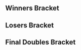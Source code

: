 {{DISPLAYTITLE:SoCal Colosseum #4: Doubles Bracket}}{{SetGame|melee}}
{{tabs static
|name1=Overview
|link1=SoCal Colosseum/4
|name2=Singles Bracket
|link2=SoCal Colosseum/4/Singles Bracket
|name3=Doubles Bracket
|link3=SoCal Colosseum/4/Doubles Bracket
|This=3
}}
==Winners Bracket==
{{16DEDoublesWBracketA
<!-- ROUND 1 -->
|r1m1t1p1=Reno |r1m1t1p1flag=us
|r1m1t1p2=Lucky |r1m1t1p2flag=us |r1m1t1score={{win}}
|r1m1t2p1=Bye |r1m1t2p1flag=
|r1m1t2p2=Bye |r1m1t2p2flag= |r1m1t2score=
|r1m1win=1

|r1m2t1p1=Onion |r1m2t1p1flag=us
|r1m2t1p2=Opponent |r1m2t1p2flag=us |r1m2t1score=0
|r1m2t2p1=Slurex |r1m2t2p1flag=us
|r1m2t2p2=Pancakes |r1m2t2p2flag=us |r1m2t2score=2
|r1m2win=2

|r1m3t1p1=Zeo |r1m3t1p1flag=us
|r1m3t1p2=Nonsense |r1m3t1p2flag=us |r1m3t1score=2
|r1m3t2p1=CrocWorks |r1m3t2p1flag=us
|r1m3t2p2=Guth |r1m3t2p2flag=us |r1m3t2score=0
|r1m3win=1

|r1m4t1p1=Slime |r1m4t1p1flag=us
|r1m4t1p2=Sergio |r1m4t1p2flag=us |r1m4t1score=2
|r1m4t2p1=xenomorphsrule |r1m4t2p1flag=us
|r1m4t2p2=Aqualux |r1m4t2p2flag=us |r1m4t2score=0
|r1m4win=1

|r1m5t1p1=Kira |r1m5t1p1flag=us
|r1m5t1p2=PsychoMidget |r1m5t1p2flag=us |r1m5t1score={{win}}
|r1m5t2p1=Bye |r1m5t2p1flag=
|r1m5t2p2=Bye |r1m5t2p2flag= |r1m5t2score=
|r1m5win=1

|r1m6t1p1=Daddy |r1m6t1p1flag=us
|r1m6t1p2=NUT |r1m6t1p2flag=us |r1m6t1score=2
|r1m6t2p1=RaxCity |r1m6t2p1flag=us
|r1m6t2p2=Cog |r1m6t2p2flag=us |r1m6t2score=0
|r1m6win=1

|r1m7t1p1=Jace |r1m7t1p1flag=us
|r1m7t1p2=Tapez |r1m7t1p2flag=us |r1m7t1score={{win}}
|r1m7t2p1=Bye |r1m7t2p1flag=
|r1m7t2p2=Bye |r1m7t2p2flag= |r1m7t2score=
|r1m7win=1

|r1m8t1p1=Oli |r1m8t1p1flag=us
|r1m8t1p2=pog0 |r1m8t1p2flag=us |r1m8t1score=2
|r1m8t2p1=Zazu |r1m8t2p1flag=us
|r1m8t2p2=LokO |r1m8t2p2flag=us |r1m8t2score=0
|r1m8win=1

<!-- ROUND 2 -->
|r2m1t1p1=Reno |r2m1t1p1flag=us
|r2m1t1p2=Lucky |r2m1t1p2flag=us |r2m1t1score=2
|r2m1t2p1=Slurex |r2m1t2p1flag=us
|r2m1t2p2=Pancakes |r2m1t2p2flag=us |r2m1t2score=0
|r2m1win=1

|r2m2t1p1=Zeo |r2m2t1p1flag=us
|r2m2t1p2=Nonsense |r2m2t1p2flag=us |r2m2t1score=1
|r2m2t2p1=Slime |r2m2t2p1flag=us
|r2m2t2p2=Sergio |r2m2t2p2flag=us |r2m2t2score=2
|r2m2win=2

|r2m3t1p1=Kira |r2m3t1p1flag=us
|r2m3t1p2=PsychoMidget |r2m3t1p2flag=us |r2m3t1score=2
|r2m3t2p1=Daddy |r2m3t2p1flag=us
|r2m3t2p2=NUT |r2m3t2p2flag=us |r2m3t2score=0
|r2m3win=1

|r2m4t1p1=Jace |r2m4t1p1flag=us
|r2m4t1p2=Tapez |r2m4t1p2flag=us |r2m4t1score=2
|r2m4t2p1=Oli |r2m4t2p1flag=us
|r2m4t2p2=pog0 |r2m4t2p2flag=us |r2m4t2score=0
|r2m4win=1

<!-- ROUND 3 -->
|r3m1t1p1=Reno |r3m1t1p1flag=us
|r3m1t1p2=Lucky |r3m1t1p2flag=us |r3m1t1score=3
|r3m1t2p1=Slime |r3m1t2p1flag=us
|r3m1t2p2=Sergio |r3m1t2p2flag=us |r3m1t2score=1
|r3m1win=1

|r3m2t1p1=Kira |r3m2t1p1flag=us
|r3m2t1p2=PsychoMidget |r3m2t1p2flag=us |r3m2t1score=3
|r3m2t2p1=Jace |r3m2t2p1flag=us
|r3m2t2p2=Tapez |r3m2t2p2flag=us |r3m2t2score=0
|r3m2win=1
}}
==Losers Bracket==
{{16DEDoublesLBracketSmwA
|tourneylink=SoCal Colosseum/4
|tourneyname=SoCal Colosseum #4
|l1placement=13
|l2placement=9-12
|l3placement=7-8
|l4placement=5-6
|column-width=150

<!-- ROUND 1 -->
|l1m1t1p1=Bye |l1m1t1p1flag=
|l1m1t1p2=Bye |l1m1t1p2flag= |l1m1t1score=
|l1m1t2p1=Onion |l1m1t2p1flag=us
|l1m1t2p2=Opponent |l1m1t2p2flag=us |l1m1t2score={{win}}
|l1m1win=2

|l1m2t1p1=CrocWorks |l1m2t1p1flag=us
|l1m2t1p2=Guth |l1m2t1p2flag=us |l1m2t1score=2
|l1m2t2p1=xenomorphsrule |l1m2t2p1flag=us
|l1m2t2p2=Aqualux |l1m2t2p2flag=us |l1m2t2score=0
|l1m2win=1

|l1m3t1p1=Bye |l1m3t1p1flag=
|l1m3t1p2=Bye |l1m3t1p2flag= |l1m3t1score=
|l1m3t2p1=RaxCity |l1m3t2p1flag=us
|l1m3t2p2=Cog |l1m3t2p2flag=us |l1m3t2score={{win}}
|l1m3win=2

|l1m4t1p1=Bye |l1m4t1p1flag=
|l1m4t1p2=Bye |l1m4t1p2flag= |l1m4t1score=
|l1m4t2p1=Zazu |l1m4t2p1flag=us
|l1m4t2p2=LokO |l1m4t2p2flag=us |l1m4t2score={{win}}
|l1m4win=2

<!-- ROUND 2 -->
|l2m1t1p1=Oli |l2m1t1p1flag=us
|l2m1t1p2=pog0 |l2m1t1p2flag=us |l2m1t1score=0
|l2m1t2p1=Onion |l2m1t2p1flag=us
|l2m1t2p2=Opponent |l2m1t2p2flag=us |l2m1t2score=2
|l2m1win=2

|l2m2t1p1=Daddy |l2m2t1p1flag=us
|l2m2t1p2=NUT |l2m2t1p2flag=us |l2m2t1score=2
|l2m2t2p1=CrocWorks |l2m2t2p1flag=us
|l2m2t2p2=Guth |l2m2t2p2flag=us |l2m2t2score=0
|l2m2win=1

|l2m3t1p1=Zeo |l2m3t1p1flag=us
|l2m3t1p2=Nonsense |l2m3t1p2flag=us |l2m3t1score=2
|l2m3t2p1=RaxCity |l2m3t2p1flag=us
|l2m3t2p2=Cog |l2m3t2p2flag=us |l2m3t2score=0
|l2m3win=1

|l2m4t1p1=Slurex |l2m4t1p1flag=us
|l2m4t1p2=Pancakes |l2m4t1p2flag=us |l2m4t1score=1
|l2m4t2p1=Zazu |l2m4t2p1flag=us
|l2m4t2p2=LokO |l2m4t2p2flag=us |l2m4t2score=2
|l2m4win=2

<!-- ROUND 3 -->
|l3m1t1p1=Onion |l3m1t1p1flag=us
|l3m1t1p2=Opponent |l3m1t1p2flag=us |l3m1t1score=0
|l3m1t2p1=Daddy |l3m1t2p1flag=us
|l3m1t2p2=NUT |l3m1t2p2flag=us |l3m1t2score=2
|l3m1win=2

|l3m2t1p1=Zeo |l3m2t1p1flag=us
|l3m2t1p2=Nonsense |l3m2t1p2flag=us |l3m2t1score=2
|l3m2t2p1=Zazu |l3m2t2p1flag=us
|l3m2t2p2=LokO |l3m2t2p2flag=us |l3m2t2score=0
|l3m2win=1

<!-- ROUND 4 -->
|l4m1t1p1=Slime |l4m1t1p1flag=us
|l4m1t1p2=Sergio |l4m1t1p2flag=us |l4m1t1score=1
|l4m1t2p1=Daddy |l4m1t2p1flag=us
|l4m1t2p2=NUT |l4m1t2p2flag=us |l4m1t2score=2
|l4m1win=2

|l4m2t1p1=Jace |l4m2t1p1flag=us
|l4m2t1p2=Tapez |l4m2t1p2flag=us |l4m2t1score=2
|l4m2t2p1=Zeo |l4m2t2p1flag=us
|l4m2t2p2=Nonsense |l4m2t2p2flag=us |l4m2t2score=0
|l4m2win=1
}}
<onlyinclude>
==Final Doubles Bracket==
{{DEFinalDoublesSmwBracket
|tourneylink=SoCal Colosseum/4
|tourneyname=SoCal Colosseum #4
|l1placement=4
|r2placement=3
|r3loserplacement=2
|r3winnerplacement=1

<!-- FROM WINNERS -->
|r1m1t1p1=Reno |r1m1t1p1flag=us
|r1m1t1p2=Lucky |r1m1t1p2flag=us |r1m1t1score=3
|r1m1t2p1=Kira |r1m1t2p1flag=us
|r1m1t2p2=PsychoMidget |r1m1t2p2flag=us |r1m1t2score=1
|r1m1win=1

<!-- FROM LOSERS -->
|l1m1t1p1=Daddy |l1m1t1p1flag=us
|l1m1t1p2=NUT |l1m1t1p2flag=us |l1m1t1score=1
|l1m1t2p1=Jace |l1m1t2p1flag=us
|l1m1t2p2=Tapez |l1m1t2p2flag=us |l1m1t2score=3
|l1m1win=2

<!-- LOSERS FINALS -->
|r2m1t1p1=Kira |r2m1t1p1flag=us
|r2m1t1p2=PsychoMidget |r2m1t1p2flag=us |r2m1t1score=3
|r2m1t2p1=Jace |r2m1t2p1flag=us
|r2m1t2p2=Tapez |r2m1t2p2flag=us |r2m1t2score=1
|r2m1win=1

<!-- GRAND FINALS -->
|r3m1t1p1=Reno |r3m1t1p1flag=us
|r3m1t1p2=Lucky |r3m1t1p2flag=us |r3m1t1score=3
|r3m1t2p1=Kira |r3m1t2p1flag=us
|r3m1t2p2=PsychoMidget |r3m1t2p2flag=us |r3m1t2score=0
|r3m1win=1
}}
</onlyinclude>
